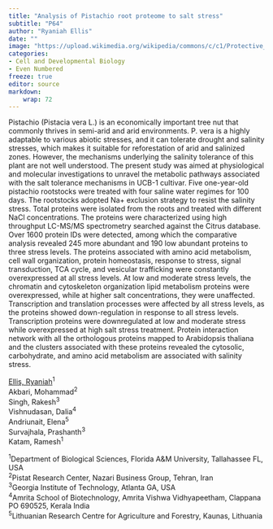 ```yaml
---
title: "Analysis of Pistachio root proteome to salt stress"
subtitle: "P64"
author: "Ryaniah Ellis"
date: ""
image: "https://upload.wikimedia.org/wikipedia/commons/c/c1/Protective_Coleoptile_Tip_in_Zea_Mays_Embryo_%2847691344541%29.jpg"
categories: 
- Cell and Developmental Biology
- Even Numbered
freeze: true
editor: source
markdown: 
    wrap: 72
---
```


Pistachio (Pistacia vera L.) is an economically important tree nut that commonly thrives in semi-arid and arid environments. P. vera is a highly adaptable to various abiotic stresses, and it can tolerate drought and salinity stresses, which makes it suitable for reforestation of arid and salinized zones. However, the mechanisms underlying the salinity tolerance of this plant are not well understood. The present study was aimed at physiological and molecular investigations to unravel the metabolic pathways associated with the salt tolerance mechanisms in UCB-1 cultivar. Five one-year-old pistachio rootstocks were treated with four saline water regimes for 100 days. The rootstocks adopted Na+ exclusion strategy to resist the salinity stress. Total proteins were isolated from the roots and treated with different NaCl concentrations. The proteins were characterized using high throughput LC-MS/MS spectrometry searched against the Citrus database. Over 1600 protein IDs were detected, among which the comparative analysis revealed 245 more abundant and 190 low abundant proteins to three stress levels. The proteins associated with amino acid metabolism, cell wall organization, protein homeostasis, response to stress, signal transduction, TCA cycle, and vesicular trafficking were constantly overexpressed at all stress levels. At low and moderate stress levels, the chromatin and cytoskeleton organization lipid metabolism proteins were overexpressed, while at higher salt concentrations, they were unaffected. Transcription and translation processes were affected by all stress levels, as the proteins showed down-regulation in response to all stress levels. Transcription proteins were downregulated at low and moderate stress while overexpressed at high salt stress treatment. Protein interaction network with all the orthologous proteins mapped to Arabidopsis thaliana and the clusters associated with these proteins revealed the cytosolic, carbohydrate, and amino acid metabolism are associated with salinity stress.

<a href='mailto:ryaniah1.ellis@famu.edu'>Ellis, Ryaniah</a><sup>1</sup><br>Akbari, Mohammad<sup>2</sup><br>Singh, Rakesh<sup>3</sup><br>Vishnudasan, Dalia<sup>4</sup><br>Andriunait, Elena<sup>5</sup><br>Survajhala, Prashanth<sup>3</sup><br>Katam, Ramesh<sup>1</sup><br>

<sup>1</sup>Department of Biological Sciences, Florida A&M University, Tallahassee FL, USA<br><sup>2</sup>Pistat Research Center, Nazari Business Group, Tehran, Iran<br><sup>3</sup>Georgia Institute of Technology, Atlanta GA, USA<br><sup>4</sup>Amrita School of Biotechnology, Amrita Vishwa Vidhyapeetham, Clappana PO 690525, Kerala India<br><sup>5</sup>Lithuanian Research Centre for Agriculture and Forestry, Kaunas, Lithuania<br>